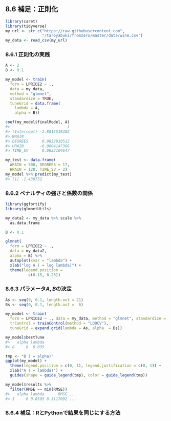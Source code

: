 ## 8.6 補足：正則化

```r
library(caret)
library(tidyverse)
my_url <- str_c("https://raw.githubusercontent.com",
                "/taroyabuki/fromzero/master/data/wine.csv")
my_data <- read_csv(my_url)
```

### 8.6.1 正則化の実践

```r
A <- 2
B <- 0.1

my_model <- train(
  form = LPRICE2 ~ .,
  data = my_data,
  method = "glmnet",
  standardize = TRUE,
  tuneGrid = data.frame(
    lambda = A,
    alpha = B))
```

```r
coef(my_model$finalModel, A)
#>                         1
#> (Intercept) -2.8015519302
#> WRAIN        .           
#> DEGREES      0.0832910512
#> HRAIN       -0.0004147386
#> TIME_SV      0.0023104647
```

```r
my_test <- data.frame(
  WRAIN = 500, DEGREES = 17,
  HRAIN = 120, TIME_SV = 2)
my_model %>% predict(my_test)
#> [1] -1.430752
```

### 8.6.2 ペナルティの強さと係数の関係

```r
library(ggfortify)
library(glmnetUtils)

my_data2 <- my_data %>% scale %>%
  as.data.frame

B <- 0.1

glmnet(
  form = LPRICE2 ~ .,
  data = my_data2,
  alpha = B) %>%
  autoplot(xvar = "lambda") +
  xlab("log A ( = log lambda)") +
  theme(legend.position =
          c(0.15, 0.25))
```

### 8.6.3 パラメータ$A,\,B$の決定

```r
As <- seq(0, 0.1, length.out = 21)
Bs <- seq(0, 0.1, length.out =  6)

my_model <- train(
  form = LPRICE2 ~ ., data = my_data, method = "glmnet", standardize = TRUE,
  trControl = trainControl(method = "LOOCV"),
  tuneGrid = expand.grid(lambda = As, alpha  = Bs))

my_model$bestTune
#>   alpha lambda
#> 8     0  0.035
```

```r
tmp <- "B ( = alpha)"
ggplot(my_model) +
  theme(legend.position = c(0, 1), legend.justification = c(0, 1)) +
  xlab("A ( = lambda)") +
  guides(shape = guide_legend(tmp), color = guide_legend(tmp))
```

```r
my_model$results %>%
  filter(RMSE == min(RMSE))
#>   alpha lambda      RMSE ...
#> 1     0 0.0595 0.3117092 ...
```

### 8.6.4 補足：RとPythonで結果を同じにする方法

